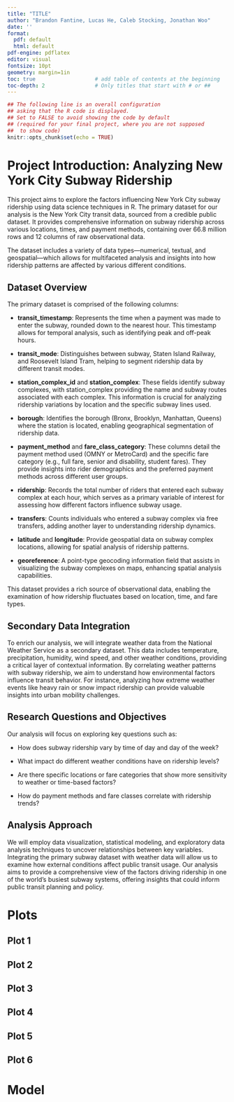 ---
title: "TITLE"
author: "Brandon Fantine, Lucas He, Caleb Stocking, Jonathan Woo"
date: ''
format:
  pdf: default
  html: default
pdf-engine: pdflatex
editor: visual
fontsize: 10pt
geometry: margin=1in
toc: true                   # add table of contents at the beginning
toc-depth: 2                # Only titles that start with # or ##
---

```{r setup, include=FALSE}
## The following line is an overall configuration
## asking that the R code is displayed.
## Set to FALSE to avoid showing the code by default
## (required for your final project, where you are not supposed
##  to show code)
knitr::opts_chunk$set(echo = TRUE)
```

# **Project Introduction: Analyzing New York City Subway Ridership**

This project aims to explore the factors influencing New York City subway ridership using data science techniques in R. The primary dataset for our analysis is the New York City transit data, sourced from a credible public dataset. It provides comprehensive information on subway ridership across various locations, times, and payment methods, containing over 66.8 million rows and 12 columns of raw observational data.

The dataset includes a variety of data types---numerical, textual, and geospatial---which allows for multifaceted analysis and insights into how ridership patterns are affected by various different conditions.

## **Dataset Overview**

The primary dataset is comprised of the following columns:

-   **transit_timestamp**: Represents the time when a payment was made to enter the subway, rounded down to the nearest hour. This timestamp allows for temporal analysis, such as identifying peak and off-peak hours.

-   **transit_mode**: Distinguishes between subway, Staten Island Railway, and Roosevelt Island Tram, helping to segment ridership data by different transit modes.

-   **station_complex_id** and **station_complex**: These fields identify subway complexes, with station_complex providing the name and subway routes associated with each complex. This information is crucial for analyzing ridership variations by location and the specific subway lines used.

-   **borough**: Identifies the borough (Bronx, Brooklyn, Manhattan, Queens) where the station is located, enabling geographical segmentation of ridership data.

-   **payment_method** and **fare_class_category**: These columns detail the payment method used (OMNY or MetroCard) and the specific fare category (e.g., full fare, senior and disability, student fares). They provide insights into rider demographics and the preferred payment methods across different user groups.

-   **ridership**: Records the total number of riders that entered each subway complex at each hour, which serves as a primary variable of interest for assessing how different factors influence subway usage.

-   **transfers**: Counts individuals who entered a subway complex via free transfers, adding another layer to understanding ridership dynamics.

-   **latitude** and **longitude**: Provide geospatial data on subway complex locations, allowing for spatial analysis of ridership patterns.

-   **georeference**: A point-type geocoding information field that assists in visualizing the subway complexes on maps, enhancing spatial analysis capabilities.

This dataset provides a rich source of observational data, enabling the examination of how ridership fluctuates based on location, time, and fare types.

## **Secondary Data Integration**

To enrich our analysis, we will integrate weather data from the National Weather Service as a secondary dataset. This data includes temperature, precipitation, humidity, wind speed, and other weather conditions, providing a critical layer of contextual information. By correlating weather patterns with subway ridership, we aim to understand how environmental factors influence transit behavior. For instance, analyzing how extreme weather events like heavy rain or snow impact ridership can provide valuable insights into urban mobility challenges.

## **Research Questions and Objectives**

Our analysis will focus on exploring key questions such as:

-   How does subway ridership vary by time of day and day of the week?

-   What impact do different weather conditions have on ridership levels?

-   Are there specific locations or fare categories that show more sensitivity to weather or time-based factors?

-   How do payment methods and fare classes correlate with ridership trends?

## **Analysis Approach**

We will employ data visualization, statistical modeling, and exploratory data analysis techniques to uncover relationships between key variables. Integrating the primary subway dataset with weather data will allow us to examine how external conditions affect public transit usage. Our analysis aims to provide a comprehensive view of the factors driving ridership in one of the world's busiest subway systems, offering insights that could inform public transit planning and policy.

# Plots

## Plot 1

## Plot 2

## Plot 3

## Plot 4

## Plot 5

## Plot 6

# Model
